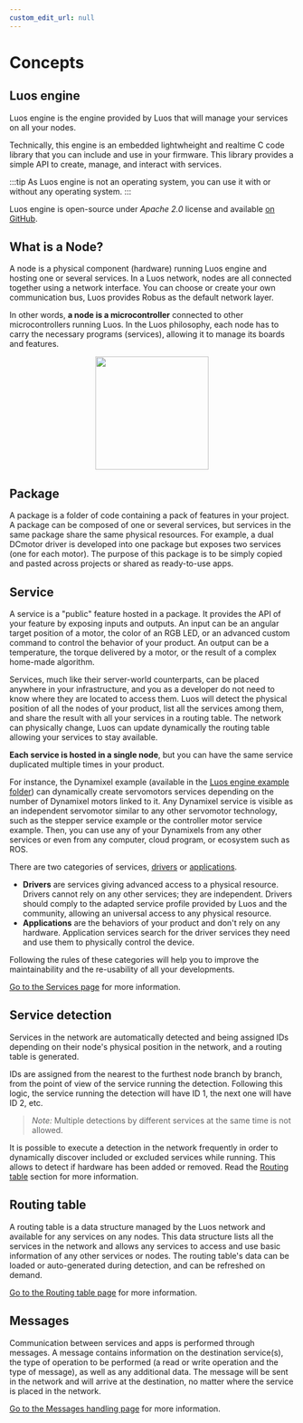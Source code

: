 ```yaml
---
custom_edit_url: null
---
```



# Concepts

## Luos engine

Luos engine is the engine provided by Luos that will manage your services on all your nodes.

Technically, this engine is an embedded lightwheight and realtime C code library that you can include and use in your firmware. This library provides a simple API to create, manage, and interact with services.

:::tip
As Luos engine is not an operating system, you can use it with or without any operating system.
:::

Luos engine is open-source under _Apache 2.0_ license and available [on GitHub](https://github.com/Luos-io/luos_engine/tree/main).

## What is a Node?

A node is a physical component (hardware) running Luos engine and hosting one or several services. In a Luos network, nodes are all connected together using a network interface. You can choose or create your own communication bus, Luos provides <Tooltip def={customFields.robus_def}>Robus</Tooltip> as the default network layer.

In other words, **a node is a microcontroller** connected to other microcontrollers running Luos.
In the Luos philosophy, each node has to carry the necessary programs (services), allowing it to manage its boards and features.

<div align="center">
  <Image
    src="/img/MCU-luos.svg"
    darkSrc="/img/MCU-luos-white.svg"
    height="200px"
  />
</div>

## Package

A package is a folder of code containing a pack of features in your project. A package can be composed of one or several services, but services in the same package share the same physical resources. For example, a dual DCmotor driver is developed into one package but exposes two services (one for each motor). The purpose of this package is to be simply copied and pasted across projects or shared as ready-to-use apps.

## Service

A service is a "public" feature hosted in a package. It provides the API of your feature by exposing inputs and outputs. An input can be an angular target position of a motor, the color of an RGB LED, or an advanced custom command to control the behavior of your product. An output can be a temperature, the torque delivered by a motor, or the result of a complex home-made algorithm.

Services, much like their server-world counterparts, can be placed anywhere in your infrastructure, and you as a developer do not need to know where they are located to access them. Luos will detect the physical position of all the nodes of your product, list all the services among them, and share the result with all your services in a routing table. The network can physically change, Luos can update dynamically the routing table allowing your services to stay available.

**Each service is hosted in a single node**, but you can have the same service duplicated multiple times in your product.

For instance, the Dynamixel example (available in the [Luos engine example folder](https://github.com/Luos-io/luos_engine/tree/main/Examples)) can dynamically create servomotors services depending on the number of Dynamixel motors linked to it. Any Dynamixel service is visible as an independent servomotor similar to any other servomotor technology, such as the stepper service example or the controller motor service example. Then, you can use any of your Dynamixels from any other services or even from any computer, cloud program, or ecosystem such as ROS.

There are two categories of services, [drivers](../services/service-api#drivers-guidelines) or [applications](../services/service-api#apps-guidelines).

- **Drivers** are services giving advanced access to a physical resource. Drivers cannot rely on any other services; they are independent. Drivers should comply to the adapted service profile provided by Luos and the community, allowing an universal access to any physical resource.
- **Applications** are the behaviors of your product and don't rely on any hardware. Application services search for the driver services they need and use them to physically control the device.

Following the rules of these categories will help you to improve the maintainability and the re-usability of all your developments.

[Go to the Services page](../services) for more information.

## Service detection

Services in the network are automatically detected and being assigned IDs depending on their node's physical position in the network, and a routing table is generated.

IDs are assigned from the nearest to the furthest node branch by branch, from the point of view of the service running the detection. Following this logic, the service running the detection will have ID 1, the next one will have ID 2, etc.

> _Note:_ Multiple detections by different services at the same time is not allowed.

It is possible to execute a detection in the network frequently in order to dynamically discover included or excluded services while running. This allows to detect if hardware has been added or removed. Read the [Routing table](#routing-table) section for more information.

## Routing table

A routing table is a data structure managed by the Luos network and available for any services on any nodes. This data structure lists all the services in the network and allows any services to access and use basic information of any other services or nodes. The routing table's data can be loaded or auto-generated during detection, and can be refreshed on demand.

[Go to the Routing table page](../services/routing-table) for more information.

## Messages

Communication between services and apps is performed through messages. A message contains information on the destination service(s), the type of operation to be performed (a read or write operation and the type of message), as well as any additional data. The message will be sent in the network and will arrive at the destination, no matter where the service is placed in the network.

[Go to the Messages handling page](../message/handling-message) for more information.
